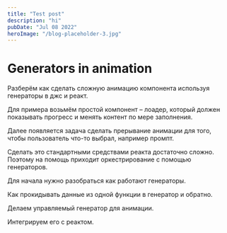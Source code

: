 ```yaml
---
title: "Test post"
description: "hi"
pubDate: "Jul 08 2022"
heroImage: "/blog-placeholder-3.jpg"
---
```



# Generators in animation

Разберём как сделать сложную анимацию компонента используя генераторы в джс и реакт.

Для примера возьмём простой компонент – лоадер, который должен показывать прогресс и менять контент по мере заполнения.

Далее появляется задача сделать прерывание анимации для того, чтобы пользователь что-то выбрал, например промпт.

Сделать это стандартными средствами реакта достаточно сложно. Поэтому на помощь приходит оркестрирование с помощью генераторов.

Для начала нужно разобраться как работают генераторы.

Как прокидывать данные из одной функции в генератор и обратно.

Делаем управляемый генератор для анимации.

Интегрируем его с реактом.

<Flow client:idle />
